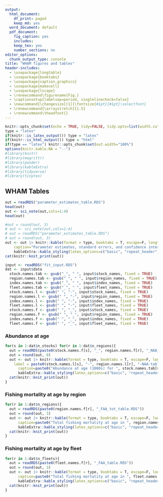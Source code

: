 ```yaml
---
output:
  html_document:
    df_print: paged
    keep_md: yes
  word_document: default
  pdf_document:
    fig_caption: yes
    includes:
    keep_tex: yes
    number_sections: no
editor_options:
  chunk_output_type: console
title: "WHAM figures and tables"
header-includes:
  - \usepackage{longtable}
  - \usepackage{booktabs}
  - \usepackage{caption,graphics}
  - \usepackage{makecell}
  - \usepackage{lscape}
  - \renewcommand\figurename{Fig.}
  - \captionsetup{labelsep=period, singlelinecheck=false}
  - \newcommand{\changesize}[1]{\fontsize{#1pt}{#1pt}\selectfont}
  - \renewcommand{\arraystretch}{1.5}
  - \renewcommand\theadfont{}
---
```


```r
knitr::opts_chunk$set(echo = TRUE, tidy=FALSE, tidy.opts=list(width.cutoff=60), warning = FALSE, message = FALSE, fig.align = "center")
type = "latex"
if(knitr::is_latex_output()) type = "latex"
if(knitr::is_html_output()) type = "html"
if(type == "latex") knitr::opts_chunk$set(out.width="100%")
options(knitr.kable.NA = "--")
#library(knitr)
#library(magrittr)
#library(pander)
#library(kableExtra)
#library(tidyverse)
#library(tinytex)
```


<!--
# {.tabset}

## Figures {.tabset}

### Input

```r
plot_files <- list.files("plots_png/input_data", full.names = TRUE)
plot_files <- plot_files[grep("png", plot_files)]
if(length(plot_files)) knitr::include_graphics(plot_files)
```

### Diagnostics

### Results
-->

## WHAM Tables {.tabset}

<!--
### Parameter estimates
-->

```r
out = readRDS("parameter_estimates_table.RDS")
head(out)
out <- sci_note(out,cols=1:4)
head(out)
```

```r
#out = round(out, 3)
# out <- sci_note(out,cols=1:4)
# out = readRDS("parameter_estimates_table.RDS")
# out = round(out, 3)
out <- out |> knitr::kable(format = type, booktabs = T, escape=F, longtable = T, row.names = T,label = "par-table",
    caption="Parameter estimates, standard errors, and confidence intervals. Rounded to 3 decimal places.", align = c(rep("r",4))) |>
    kableExtra::kable_styling(latex_options=c("basic", "repeat_header")) |> kableExtra::landscape()
cat(knitr::knit_print(out))

input <- readRDS("fit_input.RDS")
dat <- input$data
  stock.names.tab <- gsub("_", " ", input$stock_names, fixed = TRUE)
  region.names.tab <- gsub("_", " ", input$region_names, fixed = TRUE)
  index.names.tab <- gsub("_", " ", input$index_names, fixed = TRUE)
  fleet.names.tab <- gsub("_", " ", input$fleet_names, fixed = TRUE)
  stock.names.l <- gsub(" ", "-", input$stock_names, fixed = TRUE)
  region.names.l <- gsub(" ", "-", input$region_names, fixed = TRUE)
  index.names.l <- gsub(" ", "-", input$index_names, fixed = TRUE)
  fleet.names.l <- gsub(" ", "-", input$fleet_names, fixed = TRUE)
  stock.names.f <- gsub(" ", "_", input$stock_names, fixed = TRUE)
  region.names.f <- gsub(" ", "_", input$region_names, fixed = TRUE)
  index.names.f <- gsub(" ", "_", input$index_names, fixed = TRUE)
  fleet.names.f <- gsub(" ", "_", input$fleet_names, fixed = TRUE)
```

### Abundance at age

```r
for(s in 1:dat$n_stocks) for(r in 1:dat$n_regions){
  out = readRDS(paste0(stock.names.f[s], "_", region.names.f[r], "_NAA_table.RDS"))
  out = round(out, 0)
  out <- out |> knitr::kable(format = type, booktabs = T, escape=F, longtable = T, row.names = T, 
    label = paste0(stock.names.l[s], "-", region.names.l[r], "-NAA-table"), 
      caption=paste0("Abundance at age (1000s) for ", stock.names.tab[s], " in ", region.names.tab[r],".")) |>
      kableExtra::kable_styling(latex_options=c("basic", "repeat_header"))
  cat(knitr::knit_print(out))
}
```

### Fishing mortality at age by region

```r
for(r in 1:dat$n_regions){
  out = readRDS(paste0(region.names.f[r], "_FAA_tot_table.RDS"))
  out = round(out, 3)
  out <- out |> knitr::kable(format = type, booktabs = T, escape=F, longtable = T, row.names = T, label = paste0(region.names.l[r], "-region-FAA-table"),
      caption=paste0("Total fishing mortality at age in ", region.names.tab[r], ".")) |>
      kableExtra::kable_styling(latex_options=c("basic", "repeat_header"))
  cat(knitr::knit_print(out))
}
```

### Fishing mortality at age by fleet

```r
for(r in 1:dat$n_fleets){
  out = readRDS(paste0(fleet.names.f[r], "_FAA_table.RDS"))
  out = round(out, 3)
  out <- out |> knitr::kable(format = type, booktabs = T, escape=F, longtable = T, row.names = T, label = paste0(fleet.names.l[r], "-fleet-FAA-table"),
      caption=paste0("Total fishing mortality at age in ", fleet.names.tab[r], ".")) |>
      kableExtra::kable_styling(latex_options=c("basic", "repeat_header"))
  cat(knitr::knit_print(out))
}
```
